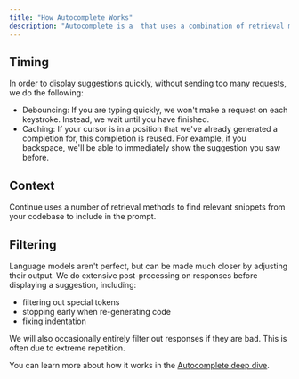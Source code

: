 ```yaml
---
title: "How Autocomplete Works"
description: "Autocomplete is a  that uses a combination of retrieval methods and response processing techniques. The system can be understood in roughly three parts."
---
```


## Timing[​](#timing "Direct link to Timing")

In order to display suggestions quickly, without sending too many requests, we do the following:

* Debouncing: If you are typing quickly, we won't make a request on each keystroke. Instead, we wait until you have finished.
* Caching: If your cursor is in a position that we've already generated a completion for, this completion is reused. For example, if you backspace, we'll be able to immediately show the suggestion you saw before.

## Context[​](#context "Direct link to Context")

Continue uses a number of retrieval methods to find relevant snippets from your codebase to include in the prompt.

## Filtering[​](#filtering "Direct link to Filtering")

Language models aren't perfect, but can be made much closer by adjusting their output. We do extensive post-processing on responses before displaying a suggestion, including:

* filtering out special tokens
* stopping early when re-generating code
* fixing indentation

We will also occasionally entirely filter out responses if they are bad. This is often due to extreme repetition.

You can learn more about how it works in the [Autocomplete deep dive](/customization/models#autocomplete).

